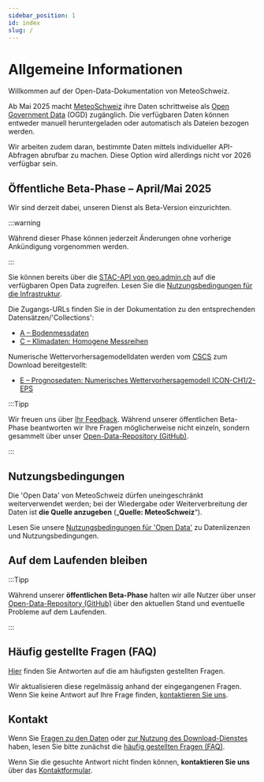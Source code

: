 ```yaml
---
sidebar_position: 1
id: index
slug: /
---
```


# Allgemeine Informationen

Willkommen auf der Open-Data-Dokumentation von MeteoSchweiz.

Ab Mai 2025 macht [MeteoSchweiz](https://www.meteoschweiz.admin.ch/ueber-uns/gesetzlicher-auftrag.html) ihre Daten schrittweise als [Open Government Data](https://www.bfs.admin.ch/bfs/de/home/dienstleistungen/ogd/kurz-erklart.html) (OGD) zugänglich. Die verfügbaren Daten können entweder manuell heruntergeladen oder automatisch als Dateien bezogen werden.

Wir arbeiten zudem daran, bestimmte Daten mittels individueller API-Abfragen abrufbar zu machen. Diese Option wird allerdings nicht vor 2026 verfügbar sein.

## Öffentliche Beta-Phase – April/Mai 2025

Wir sind derzeit dabei, unseren Dienst als Beta-Version einzurichten.

:::warning

Während dieser Phase können jederzeit Änderungen ohne vorherige Ankündigung vorgenommen werden.

:::

Sie können bereits über die [STAC-API von geo.admin.ch](/general/download) auf die verfügbaren Open Data zugreifen. Lesen Sie die [Nutzungsbedingungen für die Infrastruktur](https://opendatadocs.meteoswiss.ch/general/terms-of-use#4-nutzung-der-infrastruktur).

Die Zugangs-URLs finden Sie in der Dokumentation zu den entsprechenden Datensätzen/'Collections':
- [A – Bodenmessdaten](/a-data-groundbased)
- [C – Klimadaten: Homogene Messreihen](/c-climate-data)

Numerische Wettervorhersagemodelldaten werden vom [CSCS](https://www.cscs.ch) zum Download bereitgestellt:
- [E – Prognosedaten: Numerisches Wettervorhersagemodell ICON-CH1/2-EPS](/e-forecast-data)

:::Tipp

Wir freuen uns über [Ihr Feedback](/general/contact). Während unserer öffentlichen Beta-Phase beantworten wir Ihre Fragen möglicherweise nicht einzeln, sondern gesammelt über unser [Open-Data-Repository (GitHub)](https://github.com/MeteoSwiss/opendata/discussions/categories/public-beta-april-2025).

:::


## Nutzungsbedingungen

Die 'Open Data' von MeteoSchweiz dürfen uneingeschränkt weiterverwendet werden; bei der Wiedergabe oder Weiterverbreitung der Daten ist **die Quelle anzugeben** („**Quelle: MeteoSchweiz**“).

Lesen Sie unsere [Nutzungsbedingungen für 'Open Data'](/general/terms-of-use) zu Datenlizenzen und Nutzungsbedingungen.


## Auf dem Laufenden bleiben
<!-- Den Betriebsstatus **finden Sie** unter [Download API Status & Kontakt](/general/status) *[in Kürze]* -->

:::Tipp

Während unserer **öffentlichen Beta-Phase** halten wir alle Nutzer über unser [Open-Data-Repository (GitHub)](https://github.com/MeteoSwiss/opendata/discussions/categories/public-beta-april-2025) über den aktuellen Stand und eventuelle Probleme auf dem Laufenden.

:::

<!-- Wir halten Interessenten und Nutzer über unsere Pläne und Änderungen auf dem Laufenden: **Registrieren** Sie sich für [unseren Newsletter](#) *[in Kürze verfügbar]* -->


## Häufig gestellte Fragen (FAQ)

[Hier](/general/faq) finden Sie Antworten auf die am häufigsten gestellten Fragen. 

Wir aktualisieren diese regelmässig anhand der eingegangenen Fragen. Wenn Sie keine Antwort auf Ihre Frage finden, [kontaktieren Sie uns](/general/contact).


## Kontakt

Wenn Sie [Fragen zu den Daten](/a-data-groundbased) oder [zur Nutzung des Download-Dienstes](/general/download) haben, lesen Sie bitte zunächst die [häufig gestellten Fragen (FAQ)](general/faq). 

Wenn Sie die gesuchte Antwort nicht finden können, **kontaktieren Sie uns** über das [Kontaktformular](https://www.meteoschweiz.admin.ch/ueber-uns/kontakt/kontaktformular.html).
